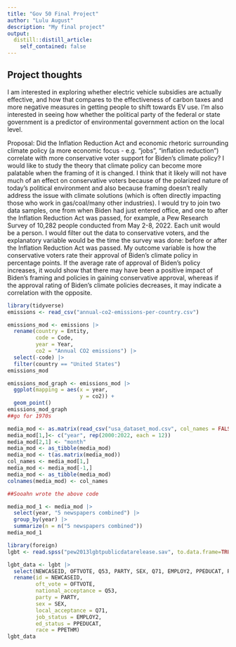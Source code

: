 ```yaml
---
title: "Gov 50 Final Project"
author: "Lulu August"
description: "My final project"
output:
  distill::distill_article:
    self_contained: false
---
```




## Project thoughts

I am interested in exploring whether electric vehicle subsidies are actually effective, and how that compares to the effectiveness of carbon taxes and more negative measures in getting people to shift towards EV use. I'm also interested in seeing how whether the political party of the federal or state government is a predictor of environmental government action on the local level.

Proposal: Did the Inflation Reduction Act and economic rhetoric surrounding climate policy (a more economic focus - e.g. “jobs”, “inflation reduction”) correlate with more conservative voter support for Biden’s climate policy? I would like to study the theory that climate policy can become more palatable when the framing of it is changed. I think that it likely will not have much of an effect on conservative voters because of the polarized nature of today’s political environment and also because framing doesn’t really address the issue with climate solutions (which is often directly impacting those who work in gas/coal/many other industries). I would try to join two data samples, one from when Biden had just entered office, and one to after the Inflation Reduction Act was passed, for example, a Pew Research Survey of 10,282 people conducted from May 2-8, 2022. Each unit would be a person. I would filter out the data to conservative voters, and the explanatory variable would be the time the survey was done: before or after the Inflation Reduction Act was passed. My outcome variable is how the conservative voters rate their approval of Biden’s climate policy in percentage points. If the average rate of approval of Biden’s policy increases, it would show that there may have been a positive impact of Biden’s framing and policies in gaining conservative approval, whereas if the approval rating of Biden’s climate policies decreases, it may indicate a correlation with the opposite.

```r
library(tidyverse)
emissions <- read_csv("annual-co2-emissions-per-country.csv")

emissions_mod <- emissions |>
  rename(country = Entity,
         code = Code,
         year = Year,
         co2 = "Annual CO2 emissions") |>
  select(-code) |>
  filter(country == "United States")
emissions_mod

emissions_mod_graph <- emissions_mod |>
  ggplot(mapping = aes(x = year,
                       y = co2)) +
  geom_point()
emissions_mod_graph
##go for 1970s
```

```r
media_mod <- as.matrix(read_csv("usa_dataset_mod.csv", col_names = FALSE))
media_mod[1,]<- c("year", rep(2000:2022, each = 12))
media_mod[2,1] <- "month"
media_mod <- as_tibble(media_mod)
media_mod <- t(as.matrix(media_mod))
col_names <- media_mod[1,]
media_mod <- media_mod[-1,]
media_mod <- as_tibble(media_mod)
colnames(media_mod) <- col_names

##Sooahn wrote the above code

```


```r
media_mod_1 <- media_mod |>
  select(year, "5 newspapers combined") |>
  group_by(year) |>
  summarize(n = n("5 newspapers combined"))
media_mod_1
```

```r
library(foreign)
lgbt <- read.spss("pew2013lgbtpublicdatarelease.sav", to.data.frame=TRUE)

lgbt_data <- lgbt |>
  select(NEWCASEID, OFTVOTE, Q53, PARTY, SEX, Q71, EMPLOY2, PPEDUCAT, PPETHM) |>
  rename(id = NEWCASEID,
         oft_vote = OFTVOTE,
         national_acceptance = Q53,
         party = PARTY,
         sex = SEX,
         local_acceptance = Q71,
         job_status = EMPLOY2,
         ed_status = PPEDUCAT,
         race = PPETHM)
lgbt_data
```

